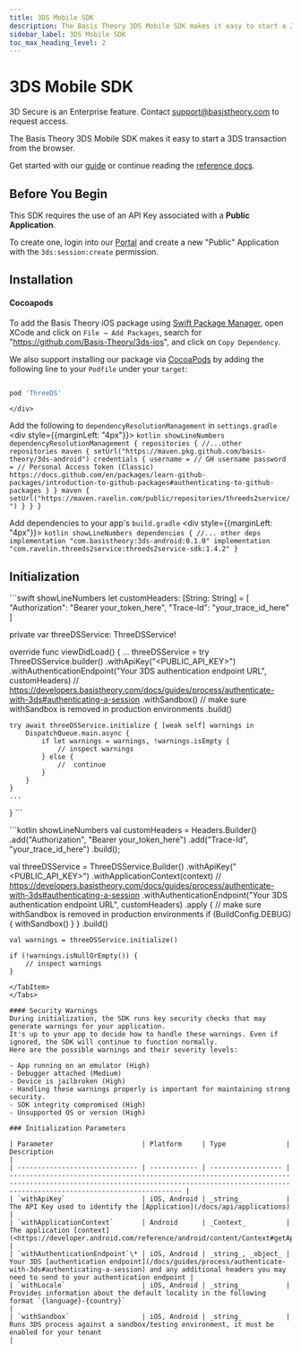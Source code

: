 ```yaml
---
title: 3DS Mobile SDK
description: The Basis Theory 3DS Mobile SDK makes it easy to start a 3DS transaction from the browser. Learn More.
sidebar_label: 3DS Mobile SDK
toc_max_heading_level: 2
---
```




# 3DS Mobile SDK <Enterprise />

<Alert type={Alerts.INFO}>3D Secure is an Enterprise feature. Contact <a href="mailto:support@basistheory.com">support@basistheory.com</a> to request access.</Alert>

The Basis Theory 3DS Mobile SDK makes it easy to start a 3DS transaction from the browser.

Get started with our [guide](/docs/guides/process/authenticate-with-3ds) or continue reading the [reference docs](/docs/sdks/mobile/3ds/methods).

## Before You Begin

This SDK requires the use of an API Key associated with a **Public Application**.

To create one, login into our [Portal](https://portal.basistheory.com) and create a new "Public" Application with the `3ds:session:create` permission.

## Installation

<Tabs className="bt-tabs">
  <TabItem value="ios" label="iOS">
<div style={{ margin: "12px" }}>

#### Cocoapods

To add the Basis Theory iOS package using [Swift Package Manager](https://www.swift.org/package-manager/), open XCode and click on `File → Add Packages`, search for "https://github.com/Basis-Theory/3ds-ios", and click on `Copy Dependency`.

We also support installing our package via [CocoaPods](https://cocoapods.org/) by adding the following line to your `Podfile` under your `target`:

```sh

pod 'ThreeDS'

```

    </div>
  </TabItem>
  <TabItem value="android" label="Android">
  
   Add the following to `dependencyResolutionManagement` in `settings.gradle`
        <div style={{marginLeft: "4px"}}>
    ```kotlin showLineNumbers
    dependencyResolutionManagement {
        repositories {
            //...other repositories
            maven {
                setUrl("https://maven.pkg.github.com/basis-theory/3ds-android")
                credentials {
                    username = // GH username
                    password = // Personal Access Token (Classic) https://docs.github.com/en/packages/learn-github-packages/introduction-to-github-packages#authenticating-to-github-packages
                }
            }
            maven {
                setUrl("https://maven.ravelin.com/public/repositories/threeds2service/")
            }
        }
    }
    ```
    </div>
    Add dependencies to your app's `build.gradle`
     <div style={{marginLeft: "4px"}}>
    ```kotlin showLineNumbers
    dependencies {
        //... other deps
        implementation "com.basistheory:3ds-android:0.1.0"
        implementation "com.ravelin.threeds2service:threeds2service-sdk:1.4.2"
    }
    ```
    </div>
  </TabItem>
</Tabs>

## Initialization

<Tabs className="bt-tabs">
  <TabItem value="ios" label="iOS">
```swift showLineNumbers
let customHeaders: [String: String] = [
    "Authorization": "Bearer your_token_here",
    "Trace-Id": "your_trace_id_here"
]

private var threeDSService: ThreeDSService!

override func viewDidLoad() {
    ... 
    threeDSService = try ThreeDSService.builder()
        .withApiKey("<PUBLIC_API_KEY>")
        .withAuthenticationEndpoint("Your 3DS authentication endpoint URL", customHeaders) // https://developers.basistheory.com/docs/guides/process/authenticate-with-3ds#authenticating-a-session
        .withSandbox()   // make sure withSandbox is removed in production environments
        .build()

    try await threeDSService.initialize { [weak self] warnings in
        DispatchQueue.main.async {
            if let warnings = warnings, !warnings.isEmpty {
                // inspect warnings
            } else {
                //  continue
            }
        }
    }
    ...
}
    ```
  </TabItem>

  <TabItem value="android" label="Android">
    ```kotlin showLineNumbers
val customHeaders = Headers.Builder()
        .add("Authorization", "Bearer your_token_here")
        .add("Trace-Id", "your_trace_id_here")
        .build();

val threeDSService = ThreeDSService.Builder()
        .withApiKey("<PUBLIC_API_KEY>")
        .withApplicationContext(context)
        // https://developers.basistheory.com/docs/guides/process/authenticate-with-3ds#authenticating-a-session
        .withAuthenticationEndpoint("Your 3DS authentication endpoint URL", customHeaders)
        .apply {
            // make sure withSandbox is removed in production environments
            if (BuildConfig.DEBUG) {
                withSandbox()
            }
        }
        .build()

    val warnings = threeDSService.initialize()

    if (!warnings.isNullOrEmpty()) {
        // inspect warnings
    }
```
</TabItem>
</Tabs>

#### Security Warnings
During initialization, the SDK runs key security checks that may generate warnings for your application. 
It's up to your app to decide how to handle these warnings. Even if ignored, the SDK will continue to function normally. 
Here are the possible warnings and their severity levels:

- App running on an emulator (High)
- Debugger attached (Medium)
- Device is jailbroken (High)
- Handling these warnings properly is important for maintaining strong security.
- SDK integrity compromised (High)
- Unsupported OS or version (High)

### Initialization Parameters

| Parameter                      | Platform     | Type               | Description                                                                                                                                                                             |
| ------------------------------ | ------------ | ------------------ | --------------------------------------------------------------------------------------------------------------------------------------------------------------------------------------- |
| `withApiKey`                   | iOS, Android | _string_           | The API Key used to identify the [Application](/docs/api/applications)                                                                                                                  |
| `withApplicationContext`       | Android      | _Context_          | The application [context](<https://developer.android.com/reference/android/content/Context#getApplicationContext()>)                                                                    |
| `withAuthenticationEndpoint`\* | iOS, Android | _string_, _object_ | Your 3DS [authentication endpoint](/docs/guides/process/authenticate-with-3ds#authenticating-a-session) and any additional headers you may need to send to your authentication endpoint |
| `withLocale`                   | iOS, Android | _string_           | Provides information about the default locality in the following format `{language}-{country}`                                                                                          |
| `withSandbox`                  | iOS, Android | _string_           | Runs 3DS process against a sandbox/testing environment, it must be enabled for your tenant                                                                                              |
